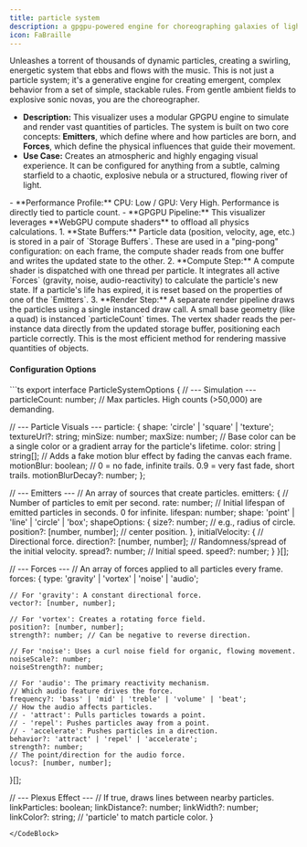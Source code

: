 ```yaml
---
title: particle system
description: a gpgpu-powered engine for choreographing galaxies of light with sound.
icon: FaBraille
---
```



Unleashes a torrent of thousands of dynamic particles, creating a swirling, energetic system that ebbs and flows with the music. This is not just a particle system; it's a generative engine for creating emergent, complex behavior from a set of simple, stackable rules. From gentle ambient fields to explosive sonic novas, you are the choreographer.

-   **Description:** This visualizer uses a modular GPGPU engine to simulate and render vast quantities of particles. The system is built on two core concepts: **Emitters**, which define where and how particles are born, and **Forces**, which define the physical influences that guide their movement.
-   **Use Case:** Creates an atmospheric and highly engaging visual experience. It can be configured for anything from a subtle, calming starfield to a chaotic, explosive nebula or a structured, flowing river of light.

<Callout title="Technical Details">
-   **Performance Profile:** CPU: Low / GPU: Very High. Performance is directly tied to particle count.
-   **GPGPU Pipeline:** This visualizer leverages **WebGPU compute shaders** to offload all physics calculations.
    1.  **State Buffers:** Particle data (position, velocity, age, etc.) is stored in a pair of `Storage Buffers`. These are used in a "ping-pong" configuration: on each frame, the compute shader reads from one buffer and writes the updated state to the other.
    2.  **Compute Step:** A compute shader is dispatched with one thread per particle. It integrates all active `Forces` (gravity, noise, audio-reactivity) to calculate the particle's new state. If a particle's life has expired, it is reset based on the properties of one of the `Emitters`.
    3.  **Render Step:** A separate render pipeline draws the particles using a single instanced draw call. A small base geometry (like a quad) is instanced `particleCount` times. The vertex shader reads the per-instance data directly from the updated storage buffer, positioning each particle correctly. This is the most efficient method for rendering massive quantities of objects.
</Callout>

#### Configuration Options

<CodeBlock title="config/particle-system.ts">
```ts
export interface ParticleSystemOptions {
  // --- Simulation ---
  particleCount: number; // Max particles. High counts (>50,000) are demanding.

  // --- Particle Visuals ---
  particle: {
    shape: 'circle' | 'square' | 'texture';
    textureUrl?: string;
    minSize: number;
    maxSize: number;
    // Base color can be a single color or a gradient array for the particle's lifetime.
    color: string | string[];
    // Adds a fake motion blur effect by fading the canvas each frame.
    motionBlur: boolean;
    // 0 = no fade, infinite trails. 0.9 = very fast fade, short trails.
    motionBlurDecay?: number; 
  };

  // --- Emitters ---
  // An array of sources that create particles.
  emitters: {
    // Number of particles to emit per second.
    rate: number;
    // Initial lifespan of emitted particles in seconds. 0 for infinite.
    lifespan: number;
    shape: 'point' | 'line' | 'circle' | 'box';
    shapeOptions: {
      size?: number; // e.g., radius of circle.
      position?: [number, number]; // center position.
    },
    initialVelocity: {
      // Directional force.
      direction?: [number, number];
      // Randomness/spread of the initial velocity.
      spread?: number;
      // Initial speed.
      speed?: number;
    }
  }[];

  // --- Forces ---
  // An array of forces applied to all particles every frame.
  forces: {
    type: 'gravity' | 'vortex' | 'noise' | 'audio';
    
    // For 'gravity': A constant directional force.
    vector?: [number, number];

    // For 'vortex': Creates a rotating force field.
    position?: [number, number];
    strength?: number; // Can be negative to reverse direction.

    // For 'noise': Uses a curl noise field for organic, flowing movement.
    noiseScale?: number;
    noiseStrength?: number;

    // For 'audio': The primary reactivity mechanism.
    // Which audio feature drives the force.
    frequency?: 'bass' | 'mid' | 'treble' | 'volume' | 'beat';
    // How the audio affects particles.
    // - 'attract': Pulls particles towards a point.
    // - 'repel': Pushes particles away from a point.
    // - 'accelerate': Pushes particles in a direction.
    behavior?: 'attract' | 'repel' | 'accelerate';
    strength?: number;
    // The point/direction for the audio force.
    locus?: [number, number];
  }[];

  // --- Plexus Effect ---
  // If true, draws lines between nearby particles.
  linkParticles: boolean;
  linkDistance?: number;
  linkWidth?: number;
  linkColor?: string; // 'particle' to match particle color.
}
```
</CodeBlock> 